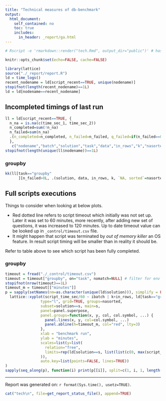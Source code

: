 ```yaml
---
title: "Technical measures of db-benchmark"
output:
  html_document:
    self_contained: no
    toc: true
    includes:
      in_header: _report/ga.html
---
```

```r
# Rscript -e 'rmarkdown::render("tech.Rmd", output_dir="public")' # has to be output_dir='public' as there is hardcode in benchplot for that path
```

```r
knitr::opts_chunk$set(echo=FALSE, cache=FALSE)
```

```r
library(lattice)
source("./_report/report.R")
ld = time_logs()
recent_nodename = ld[script_recent==TRUE, unique(nodename)]
stopifnot(length(recent_nodename)==1L)
ld = ld[nodename==recent_nodename]
```

## Incompleted timings of last run

```r
ll = ld[script_recent==TRUE, {
  n_na = is.na(c(time_sec_1, time_sec_2))
  n_completed=sum(!n_na)
  n_failed=sum(n_na)
  .(n_completed=n_completed, n_failed=n_failed, q_failed=if(n_failed==0L) NA_character_ else paste(paste0("q", iquestion[is.na(time_sec_1) | is.na(time_sec_2)]), collapse=","))
  },
   c("nodename","batch","solution","task","data","in_rows","k","nasorted")]
stopifnot(length(unique(ll$nodename))==1L)
```

### groupby

```r
kk(ll[task=="groupby"
      ][n_failed>0L, .(solution, data, in_rows, k, `NA, sorted`=nasorted, n_completed, n_failed, q_failed)])
```

## Full scripts executions

Things to consider when looking at below plots.  

- Red dotted line refers to script timeout which initially was not set up. Later it was set to 60 minutes, more recently, after adding new set of questions, it was increased to 120 minutes. Up to date timeout value can be looked up in `_control/timeout.csv` file.
- It might happen that script was terminated by _out of memory killer_ an OS feature. In result script timing will be smaller than in reality it should be.  

Refer to table above to see which script has been fully completed.  

### groupby

```r
timeout = fread("./_control/timeout.csv")
timeout = timeout["groupby", on="task", nomatch=NULL] # filter for env var RUN_TASKS
stopifnot(nrow(timeout)==1L)
timeout_m = timeout[["minutes"]]
p = sapply(setNames(nm=as.character(unique(ld$solution))), simplify = FALSE, function(s)
  lattice::xyplot(script_time_sec/60 ~ ibatch | k+in_rows, ld[task=="groupby" & substr(data,1,2)=="G1"],
                type="l", grid=TRUE, groups=nasorted,
                subset=solution==s, main=s,
                panel=panel.superpose,
                panel.groups=function(x, y, col, col.symbol, ...) {
                  panel.lines(x, y, col=col.symbol, ...)
                  panel.abline(h=timeout_m, col="red", lty=3)
                },
                xlab = "benchmark run",
                ylab = "minutes",
                scales=list(y=list(
                  relation="free",
                  limits=rep(ld[solution==s, list(list(c(0, max(script_time_sec)/60))), in_rows]$V1, each=3)
                )),
                auto.key=list(points=FALSE, lines=TRUE))
)
sapply(seq_along(p), function(i) print(p[[i]], split=c(1, i, 1, length(p)), more=i!=length(p))) -> nul
```

------

Report was generated on: `r format(Sys.time(), usetz=TRUE)`.  

```r
cat("tech\n", file=get_report_status_file(), append=TRUE)
```
